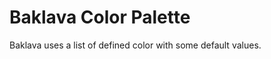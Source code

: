
<Meta title="Design System/Colors" />

# Baklava Color Palette

Baklava uses a list of defined color with some default values.

<ColorPalette>
  <ColorItem
    title="--bl-color-primary"
    subtitle="Primary Color"
    colors={{ '': '#F27A1A', '--hover': '#EF6114' }}
  />
  <ColorItem
    title="--bl-color-secondary"
    subtitle="Secondary Color"
    colors={{ '': '#273142', '--hover': '#0F131A' }}
  />
  <ColorItem
    title="--bl-color-tertiary"
    subtitle="Tertiary Color"
    colors={{ '': '#f1f2f7', '--hover': '#d5d9e1' }}
  />
  <ColorItem
    title="--bl-color-success"
    subtitle="Success Color"
    colors={{ '': '#0bc15c', '--hover': '#09a44e' }}
  />
  <ColorItem
    title="--bl-color-danger"
    subtitle="Danger Color"
    colors={{ '': '#ff5043', '--hover': '#ff3028' }}
  />
  <ColorItem
    title="--bl-color-content"
    subtitle="Content Colors"
    colors={{
        '--primary': '#273142',
        '--secondary': '#6E7787',
        '--tertiary': '#95A1B5',
        '--passive': '#AFBBCA',
    }}
  />
</ColorPalette>
